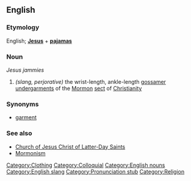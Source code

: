 ==English==



===Etymology===
English; '''[[Jesus]]''' + '''[[pajamas]]'''

===Noun===
''Jesus jammies''
# ''(slang, perjorative)'' the wrist-length, ankle-length [[gossamer]] [[undergarments]] of the [[Mormon]] [[sect]] of [[Christianity]]

===Synonyms===
* [[garment]]

===See also===
* [[w:Church of Jesus Christ of Latter-Day Saints|Church of Jesus Christ of Latter-Day Saints]]
* [[Mormonism]]

[[Category:Clothing]]
[[Category:Colloquial]]
[[Category:English nouns]]
[[Category:English slang]]
[[Category:Pronunciation stub]]
[[Category:Religion]]